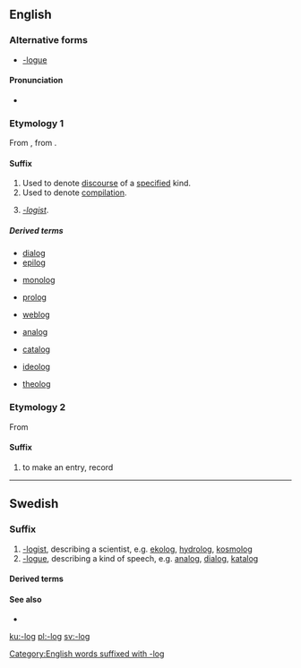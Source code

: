 ==English==

===Alternative forms===
* [[-logue]]

====Pronunciation====
* {{a|US}} {{enPR|lɒɡ}}

===Etymology 1===
From {{etyl|fr|sort=logue}} {{term|-logue|lang=fr}}, from {{etyl|grc|sort=logue}} {{term|-λόγος|tr=-logos||one who speaks (in a certain manner)|lang=grc}}.

====Suffix====
{{en-suffix|plural|-logs|sort=log}}

# Used to denote [[discourse]] of a [[specify|specified]] kind.
# Used to denote [[compilation]].
# {{rare|sort=log}} ''[[-logist]]''.

=====Derived terms=====
{{rel-top4|-discourse}}
* [[dialog]]
* [[epilog]]
{{rel-mid4}}
* [[monolog]]
{{rel-mid4}}
* [[prolog]]
{{rel-mid4}}
* [[weblog]]
{{rel-bottom}}
{{rel-top4|-compilation}}
* [[analog]]
{{rel-mid4}}
* [[catalog]]
{{rel-mid4}}
{{rel-mid4}}
{{rel-bottom}}
{{rel-top4|-logist}}
{{rel-mid4}}
* [[ideolog]]
{{rel-mid4}}
{{rel-mid4}}
* [[theolog]]
{{rel-bottom}}

===Etymology 2===
{{rfd}}
From {{term|log||to make an entry, record|lang=en}}

====Suffix====
{{infl|en|suffix}}

# to make an entry, record

[[Category:English words suffixed with -log]]

----

==Swedish==

===Suffix===
{{head|sv|suffix|definite singular|-logen|indefinite plural|-loger|definite plural|-logerna|sort=log}}

# [[-logist]], describing a scientist, e.g. [[ekolog]], [[hydrolog]], [[kosmolog]]
# [[-logue]], describing a kind of speech, e.g. [[analog]], [[dialog]], [[katalog]]

====Derived terms====
{{suffixsee|sv}}

====See also====
* {{l|sv|-logi}}

[[ku:-log]]
[[pl:-log]]
[[sv:-log]]